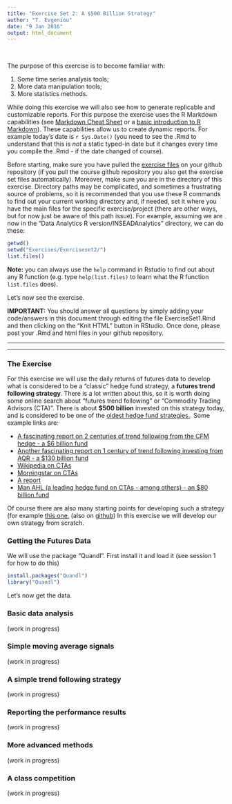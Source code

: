 ```yaml
---
title: "Exercise Set 2: A $500 Billion Strategy"
author: "T. Evgeniou"
date: "9 Jan 2016"
output: html_document
---
```


<br>

The purpose of this exercise is to become familiar with:

1. Some time series analysis tools;
2. More data manipulation tools; 
4. More statistics methods.  

While doing this exercise we will also see how to generate replicable and customizable reports. For this purpose the exercise uses the R Markdown capabilities (see [Markdown Cheat Sheet](https://www.rstudio.com/wp-content/uploads/2015/02/rmarkdown-cheatsheet.pdf) or a [basic introduction to R Markdown](http://rmarkdown.rstudio.com/authoring_basics.html)).  These capabilities allow us to create dynamic reports. For example today's date is `r Sys.Date()` (you need to see the .Rmd to understand that this is *not* a static typed-in date but it changes every time you compile the .Rmd - if the date changed of course).

Before starting, make sure you have pulled the [exercise files](https://github.com/InseadDataAnalytics/INSEADAnalytics/tree/master/Exercises/Exerciseset1)  on your github repository (if you pull the course github repository you also get the exercise set files automatically). Moreover, make sure you are in the directory of this exercise. Directory paths may be complicated, and sometimes a frustrating source of problems, so it is recommended that you use these R commands to find out your current working directory and, if needed, set it where you have the main files for the specific exercise/project (there are other ways, but for now just be aware of this path issue). For example, assuming we are now in the "Data Analytics R version/INSEADAnalytics" directory, we can do these: 

```r
getwd()
setwd("Exercises/Exerciseset2/")
list.files()
```

**Note:** you can always use the `help` command in Rstudio to find out about any R function (e.g. type `help(list.files)` to learn what the R function `list.files` does).

Let's now see the exercise. 

**IMPORTANT:** You should answer all questions by simply adding your code/answers in this document through editing the file ExerciseSet1.Rmd and then clicking on the "Knit HTML" button in RStudio.  Once done, please post your .Rmd and html files in your github repository. 

<hr>
<hr>

### The Exercise

For this exercise we will use the daily returns of futures data to develop what is considered to be a "classic" hedge fund strategy, a **futures trend following strategy**. There is a lot written about this, so it is worth doing some online search about "futures trend following" or "Commodity Trading Advisors (CTA)". There is about **$500 billion** invested on this strategy today, and is considered to be one of the [oldest hedge fund strategies.](oldest ones). Some example links are:

* [A fascinating report on 2 centuries of trend following from the CFM hedge - a $6 billion fund](https://www.trendfollowing.com/whitepaper/Two_Centuries_Trend_Following.pdf)
* [Another fascinating report on 1 century of trend following investing from AQR - a $130 billion fund](https://www.aqr.com/library/aqr-publications/a-century-of-evidence-on-trend-following-investing)
* [Wikipedia on CTAs](https://en.wikipedia.org/wiki/Commodity_trading_advisor)
* [Morningstar on CTAs](http://www.morningstar.co.uk/uk/news/69379/commodity-trading-advisors-(cta)-explained.aspx)
* [A report](https://www.google.fr/url?sa=t&rct=j&q=&esrc=s&source=web&cd=7&ved=0ahUKEwjf5MzL-Z7KAhWKhhoKHR3PAx4QFghJMAY&url=https%3A%2F%2Fwww.pictet.com%2Fcontent%2Fdam%2Fpictet_documents%2Fpdf_documents%2Fpai_documentation%2Fhedgefunds_tradingstrategies_en.pdf&usg=AFQjCNERDyvnWCYt8judIUAyAp6W6MLAYg&sig2=KLkxipNVc1rLi66Fnt_YMw)
* [Man AHL (a leading hedge fund on CTAs - among others) - an $80 billion fund](https://www.ahl.com)

Of course there are also many starting points for developing such a strategy (for example [this one.](http://www.r-bloggers.com/system-from-trend-following-factors/) (also on [github](https://gist.github.com/timelyportfolio/2855303)) In this exercise we will develop our own strategy from scratch. 

### Getting the Futures Data

We will use the package "Quandl". First install it and load it (see session 1 for how to do this)

```r
install.packages("Quandl")
library("Quandl")
```

Let's now get the data. 

### Basic data analysis

(work in progress)

### Simple moving average signals

(work in progress)

### A simple trend following strategy

(work in progress)

### Reporting the performance results

(work in progress)

### More advanced methods

(work in progress)

### A class competition

(work in progress)





